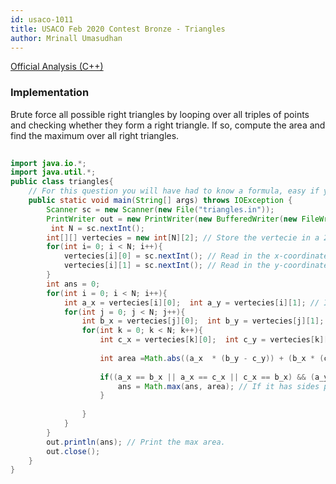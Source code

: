 ```yaml
---
id: usaco-1011
title: USACO Feb 2020 Contest Bronze - Triangles
author: Mrinall Umasudhan
---
```


[Official Analysis (C++)](http://www.usaco.org/index.php?page=viewproblem2&cpid=1011)

### Implementation

Brute force all possible right triangles by looping over all triples of points and checking whether they form a right triangle. If so, compute the area and find the maximum over all right triangles.

<LanguageSection>
 
<JavaSection>

```java
 
import java.io.*;
import java.util.*;
public class triangles{
    // For this question you will have had to know a formula, easy if you took geometry. Other wise be sure to study up on the basics of coordinate geometry!
    public static void main(String[] args) throws IOException {
        Scanner sc = new Scanner(new File("triangles.in"));
        PrintWriter out = new PrintWriter(new BufferedWriter(new FileWriter("triangles.out")));
         int N = sc.nextInt(); 
        int[][] vertecies = new int[N][2]; // Store the vertecie in a 2D array 
        for(int i= 0; i < N; i++){
            vertecies[i][0] = sc.nextInt(); // Read in the x-coordinate
            vertecies[i][1] = sc.nextInt(); // Read in the y-coordinate
        }
        int ans = 0;
        for(int i = 0; i < N; i++){
            int a_x = vertecies[i][0];  int a_y = vertecies[i][1]; // Iterate for the first vertex of the triangle.
            for(int j = 0; j < N; j++){
                int b_x = vertecies[j][0];  int b_y = vertecies[j][1];  // Iterate for the second vertex of the triangle.
                for(int k = 0; k < N; k++){
                    int c_x = vertecies[k][0];  int c_y = vertecies[k][1];   // Iterate for the third vertex of the triangle.
                    
                    int area =Math.abs((a_x  * (b_y - c_y)) + (b_x * (c_y - a_y)) + (c_x * (a_y - b_y ))); // Calculate the area of the three triangles (but not dividing by two as the problem specifies)
                    
                    if((a_x == b_x || a_x == c_x || c_x == b_x) && (a_y == b_y || a_y == c_y || c_y == b_y)) { // Checking if the triangle has any sides parallel to the X-axis and the Y-axis.
                        ans = Math.max(ans, area); // If it has sides parallel to both axis then the trangle is valid and store the maximum area.
                    }
                    
                }
            }
        }
        out.println(ans); // Print the max area.
        out.close();
    }
}


```

</JavaSection>
</LanguageSection>
